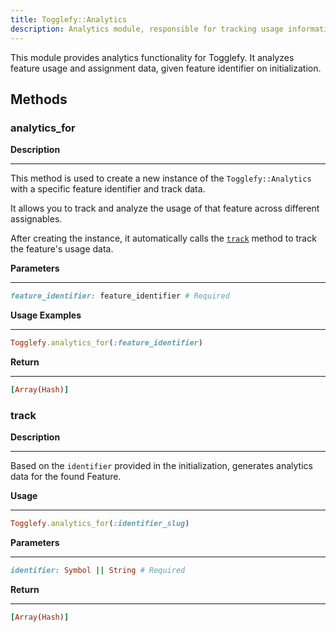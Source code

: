 ```yaml
---
title: Togglefy::Analytics
description: Analytics module, responsible for tracking usage information of your Features
---
```


This module provides analytics functionality for Togglefy. It analyzes feature usage and assignment data, given feature identifier on initialization.

## Methods

### analytics_for

**Description**

---

This method is used to create a new instance of the `Togglefy::Analytics` with a specific feature identifier and track data.

It allows you to track and analyze the usage of that feature across different assignables.

After creating the instance, it automatically calls the [`track`](#track) method to track the feature's usage data.

**Parameters**

---

```ruby
feature_identifier: feature_identifier # Required
```

**Usage Examples**

---

```ruby
Togglefy.analytics_for(:feature_identifier)
```

**Return**

---

```ruby
[Array(Hash)]
```

### track

**Description**

---

Based on the `identifier` provided in the initialization, generates analytics data for the found Feature.

**Usage**

---

```ruby
Togglefy.analytics_for(:identifier_slug)
```

**Parameters**

---

```ruby
identifier: Symbol || String # Required
```

**Return**

---

```ruby
[Array(Hash)]
```

